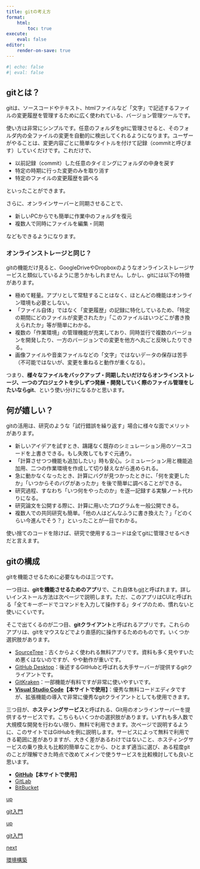 ```yaml
---
title: gitの考え方
format:
    html:
        toc: true
execute:
    eval: false
editor:
    render-on-save: true
---
```


```r
#| echo: false
#| eval: false
```

## gitとは？
gitは、ソースコードやテキスト、htmlファイルなど「文字」で記述するファイルの変更履歴を管理するために広く使われている、バージョン管理ツールです。

使い方は非常にシンプルです。任意のフォルダをgitに管理させると、そのフォルダ内の全ファイルの変更を自動的に検出してくれるようになります。ユーザーがやることは、変更内容ごとに簡単なタイトルを付けて記録（commitと呼びます）していくだけです。これだけで、

- 以前記録（commit）した任意のタイミングにフォルダの中身を戻す
- 特定の時期に行った変更のみを取り消す
- 特定のファイルの変更履歴を調べる

といったことができます。

さらに、オンラインサーバーと同期させることで、

- 新しいPCからでも簡単に作業中のフォルダを復元
- 複数人で同時にファイルを編集・同期

などもできるようになります。

:::{.callout-tip}
### オンラインストレージと同じ？
gitの機能だけ見ると、GoogleDriveやDropboxのようなオンラインストレージサービスと類似しているように思うかもしれません。しかし、gitには以下の特徴があります。

- 極めて軽量。アプリとして常駐することはなく、ほとんどの機能はオンライン環境も必要としない。
- 「ファイル自体」ではなく「変更履歴」の記録に特化しているため、「特定の期間にどのファイルが変更されたか」「このファイルはいつどこが書き換えられたか」等が簡単にわかる。
- 複数の「作業環境」の管理機能が充実しており、同時並行で複数のバージョンを開発したり、一方のバージョンでの変更を他方へ丸ごと反映したりできる。
- 画像ファイルや音楽ファイルなどの「文字」ではないデータの保存は苦手（不可能ではないが、変更を重ねると動作が重くなる）。

つまり、**様々なファイルをバックアップ・同期したいだけならオンラインストレージ、一つのプロジェクトを少しずつ発展・開発していく際のファイル管理をしたいならgit**、という使い分けになるかと思います。
:::

## 何が嬉しい？
gitの活用は、研究のような「試行錯誤を繰り返す」場合に様々な面でメリットがあります。

- 新しいアイデアを試すとき、躊躇なく既存のシミュレーション用のソースコードを上書きできる。もし失敗してもすぐ元通り。
- 「計算させつつ機能も追加したい」時も安心。シミュレーション用と機能追加用、二つの作業環境を作成して切り替えながら進められる。
- 急に動かなくなったとき、計算にバグが見つかったときに、「何を変更したか」「いつからそのバグがあったか」を後で簡単に調べることができる。
- 研究過程、すなわち「いつ何をやったのか」を逐一記録する実験ノート代わりになる。
- 研究論文を公開する際に、計算に用いたプログラムを一般公開できる。
- 複数人での共同研究も簡単。「他の人はどんなふうに書き換えた？」「どのくらい今進んでそう？」といったことが一目でわかる。

使い捨てのコードを除けば、研究で使用するコードは全てgitに管理させるべきだと言えます。

## gitの構成
gitを機能させるために必要なものは三つです。

一つ目は、**gitを機能させるためのアプリ**で、これ自体も[git](https://git-scm.com/)と呼ばれます。詳しいインストール方法は次ページで説明します。ただ、このアプリはCUIと呼ばれる「全てキーボードでコマンドを入力して操作する」タイプのため、慣れないと使いにくいです。

そこで出てくるのが二つ目、**gitクライアント**と呼ばれるアプリです。これらのアプリは、gitをマウスなどでより直感的に操作するためのものです。いくつか選択肢があります。

- [SourceTree](https://www.sourcetreeapp.com/)：古くからよく使われる無料アプリです。資料も多く見やすいため悪くはないのですが、やや動作が重いです。
- [GitHub Desktop](https://github.com/apps/desktop)：後述するGitHubと呼ばれる大手サーバーが提供するgitクライアントです。
- [GitKraken](https://www.gitkraken.com/)：一部機能が有料ですが非常に使いやすいです。
- **[Visual Studio Code](https://code.visualstudio.com)【本サイトで使用】**：優秀な無料コードエディタですが、拡張機能の導入で非常に優秀なgitクライアントとしても使用できます。

三つ目が、**ホスティングサービス**と呼ばれる、Git用のオンラインサーバーを提供するサービスです。こちらもいくつかの選択肢があります。いずれも多人数で大規模な開発を行わない限り、無料で利用できます。次ページで説明するように、このサイトではGitHubを例に説明します。サービスによって無料で利用できる範囲に差がありますが、大きく差があるわけではないこと、ホスティングサービスの乗り換えも比較的簡単なことから、ひとまず適当に選び、ある程度gitのことが理解できた時点で改めてメインで使うサービスを比較検討しても良いと思います。

- **[GitHub](https://github.com/)【本サイトで使用】**
- [GitLab](https://about.gitlab.com/)
- [BitBucket](https://bitbucket.org/)

```{=html}
<div class="prev-next-link">
    <a class="up-link" href="../git.html">
        <p class="prev-next-label">up</p>
        <p>git入門</p>
    </a>
  <a class="up-link" href="../git.html">
        <p class="prev-next-label">up</p>
        <p>git入門</p>
    </a>
    <a class="next-link" href="setup.html">
        <p class="prev-next-label">next</p>
        <p>環境構築</p>
    </a>
</div>
```
